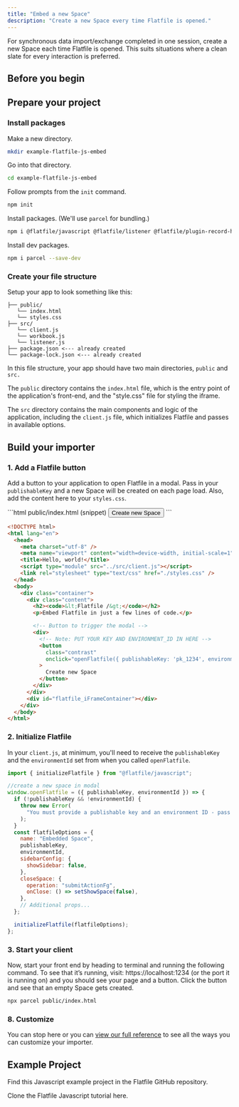 ```yaml
---
title: "Embed a new Space"
description: "Create a new Space every time Flatfile is opened."
---
```


For synchronous data import/exchange completed in one session, create a new Space each time Flatfile is opened. This suits situations where a clean slate for every interaction is preferred.

## Before you begin

<Snippet file="shared/pk_needed.mdx" />

## Prepare your project

### Install packages

Make a new directory.

```bash
mkdir example-flatfile-js-embed
```

Go into that directory.

```bash
cd example-flatfile-js-embed
```

Follow prompts from the `init` command.

```bash
npm init
```

Install packages. (We'll use `parcel` for bundling.)

```bash
npm i @flatfile/javascript @flatfile/listener @flatfile/plugin-record-hook @flatfile/api flatfile
```

Install dev packages.

```bash
npm i parcel --save-dev
```

### Create your file structure

Setup your app to look something like this:

```
├── public/
   └── index.html
   └── styles.css
├── src/
   └── client.js
   └── workbook.js
   └── listener.js
├── package.json <--- already created
└── package-lock.json <--- already created
```

In this file structure, your app should have two main directories, `public` and `src.`

The `public` directory contains the `index.html` file, which is the entry point of the application's front-end, and the "style.css" file for styling the iframe.

The `src` directory contains the main components and logic of the application, including the `client.js` file, which initializes Flatfile and passes in available options.

## Build your importer

### 1. Add a Flatfile button

Add a button to your application to open Flatfile in a modal. Pass in your `publishableKey` and a new Space will be created on each page load. Also, add the content here to your `styles.css`.

<CodeGroup>
```html public/index.html (snippet)
<button
  onclick="openFlatfile({ publishableKey: 'pk_1234', environmentId: 'us_env_1234' })"
>
  Create new Space
</button>
```

```html public/index.html (full page)
<!DOCTYPE html>
<html lang="en">
  <head>
    <meta charset="utf-8" />
    <meta name="viewport" content="width=device-width, initial-scale=1" />
    <title>Hello, world!</title>
    <script type="module" src="../src/client.js"></script>
    <link rel="stylesheet" type="text/css" href="./styles.css" />
  </head>
  <body>
    <div class="container">
      <div class="content">
        <h2><code>&lt;Flatfile /&gt;</code></h2>
        <p>Embed Flatfile in just a few lines of code.</p>

        <!-- Button to trigger the modal -->
        <div>
          <!-- Note: PUT YOUR KEY AND ENVIRONMENT_ID IN HERE -->
          <button
            class="contrast"
            onclick="openFlatfile({ publishableKey: 'pk_1234', environmentId: 'us_env_1234' })"
          >
            Create new Space
          </button>
        </div>
      </div>
      <div id="flatfile_iFrameContainer"></div>
    </div>
  </body>
</html>
```

<Snippet file="shared/iframeStyles.mdx" />

</CodeGroup>

### 2. Initialize Flatfile

In your `client.js`, at minimum, you'll need to receive the `publishableKey` and the `environmentId` set from when you called `openFlatfile`.

```js src/client.js
import { initializeFlatfile } from "@flatfile/javascript";

//create a new space in modal
window.openFlatfile = ({ publishableKey, environmentId }) => {
  if (!publishableKey && !environmentId) {
    throw new Error(
      "You must provide a publishable key and an environment ID - pass through in index.html"
    );
  }
  const flatfileOptions = {
    name: "Embedded Space",
    publishableKey,
    environmentId,
    sidebarConfig: {
      showSidebar: false,
    },
    closeSpace: {
      operation: "submitActionFg",
      onClose: () => setShowSpace(false),
    },
    // Additional props...
  };

  initializeFlatfile(flatfileOptions);
};
```

### 3. Start your client

Now, start your front end by heading to terminal and running the following command. To see that it’s running, visit: https://localhost:1234 (or the port it is running on) and you should see your page and a button. Click the button and see that an empty Space gets created.

```bash
npx parcel public/index.html
```

<Snippet file="shared/embedded_listener_basic.mdx" />

### 8. Customize

You can stop here or you can [view our full reference](../reference/common) to see all the ways you can customize your importer.

## Example Project

Find this Javascript example project in the Flatfile GitHub repository.

<CardGroup cols={1}>
  <Card
    title="create-flatfile-javascript"
    icon="js"
    href="https://github.com/FlatFilers/create-flatfile-javascript"
  >
    Clone the Flatfile Javascript tutorial here.
  </Card>
</CardGroup>
